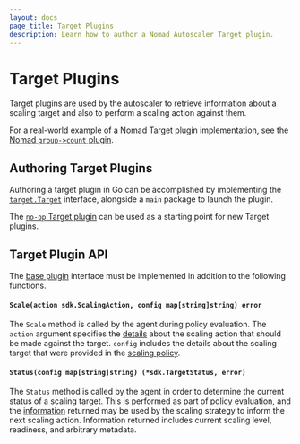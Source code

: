 ```yaml
---
layout: docs
page_title: Target Plugins
description: Learn how to author a Nomad Autoscaler Target plugin.
---
```


# Target Plugins

Target plugins are used by the autoscaler to retrieve information about a
scaling target and also to perform a scaling action against them.

For a real-world example of a Nomad Target plugin implementation, see the
[Nomad `group->count` plugin][nomad_group_count_plugin].

## Authoring Target Plugins

Authoring a target plugin in Go can be accomplished by implementing the
[`target.Target`][target_plugin] interface, alongside a `main` package to
launch the plugin.

The [`no-op` Target plugin][noop_plugin] can be used as a starting point for new Target
plugins.

## Target Plugin API

The [base plugin][base_plugin] interface must be implemented in addition to the
following functions.

#### `Scale(action sdk.ScalingAction, config map[string]string) error`

The `Scale` method is called by the agent during policy evaluation. The `action`
argument specifies the [details][scaling_action_sdk] about the scaling action
that should be made against the target. `config` includes the details about the
scaling target that were provided in the [scaling policy][policy_target].

#### `Status(config map[string]string) (*sdk.TargetStatus, error)`

The `Status` method is called by the agent in order to determine the current
status of a scaling target. This is performed as part of policy evaluation,
and the [information][target_status_sdk] returned may be used by the scaling
strategy to inform the next scaling action. Information returned includes
current scaling level, readiness, and arbitrary metadata.

[nomad_group_count_plugin]: https://github.com/hernad/nomad-autoscaler/tree/v0.3.0/plugins/builtin/target/nomad
[target_plugin]: https://github.com/hernad/nomad-autoscaler/blob/v0.3.0/plugins/target/target.go#L12
[base_plugin]: /nomad/tools/autoscaling/internals/plugins/base
[noop_plugin]: https://github.com/hernad/nomad-autoscaler/tree/v0.3.0/plugins/test/noop-target
[scaling_action_sdk]: https://github.com/hernad/nomad-autoscaler/blob/v0.3.0/sdk/strategy.go#L25
[policy_target]: /nomad/tools/autoscaling/policy#target
[target_status_sdk]: https://github.com/hernad/nomad-autoscaler/blob/v0.3.0/sdk/target.go#L6
